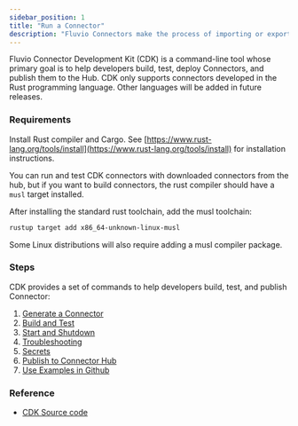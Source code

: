 ```yaml
---
sidebar_position: 1
title: "Run a Connector"
description: "Fluvio Connectors make the process of importing or exporting data simple"
---
```


Fluvio Connector Development Kit (CDK) is a command-line tool whose primary goal is to help developers build, test, deploy Connectors, and publish them to the Hub. CDK only supports connectors developed in the Rust programming language. Other languages will be added in future releases.

### Requirements

Install Rust compiler and Cargo. See [https://www.rust-lang.org/tools/install](https://www.rust-lang.org/tools/install) for installation instructions.

You can run and test CDK connectors with downloaded connectors from the hub, but
if you want to build connectors, the rust compiler should have a `musl` target
installed.

After installing the standard rust toolchain, add the musl toolchain:


```bash copy="fl"
rustup target add x86_64-unknown-linux-musl
```

Some Linux distributions will also require adding a musl compiler package.

### Steps

CDK provides a set of commands to help developers build, test, and publish Connector:

1. [Generate a Connector]
2. [Build and Test]
3. [Start and Shutdown]
4. [Troubleshooting]
5. [Secrets]
6. [Publish to Connector Hub]
7. [Use Examples in Github]


### Reference

* [CDK Source code]

[CDK Source code]: https://github.com/infinyon/fluvio/tree/master/crates/cdk
[Generate a Connector]:connectors/local/develop/generate.mdx
[Build and Test]:connectors/local/develop/build.mdx
[Start and Shutdown]:connectors/local/develop/start-shutdown.mdx
[Troubleshooting]:connectors/local/develop/troubleshooting.mdx
[Secrets]:connectors/local/develop/secrets.mdx
[Publish to Connector Hub]:connectors/local/develop/publish.mdx
[Use Examples in Github]:connectors/local/develop/github-examples.mdx

